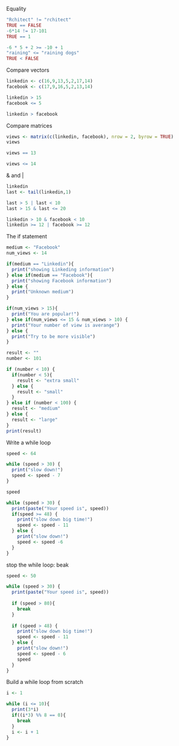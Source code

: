 Equality

```r
"Rchitect" != "rchitect"
TRUE == FALSE
-6*14 != 17-101
TRUE == 1

-6 * 5 + 2 >= -10 + 1
"raining" <= "raining dogs"
TRUE < FALSE

```

Compare vectors

```r
linkedin <- c(16,9,13,5,2,17,14)
facebook <- c(17,9,16,5,2,13,14)

linkedin > 15
facebook <= 5

linkedin > facebook
```

Compare matrices
```r
views <- matrix(c(linkedin, facebook), nrow = 2, byrow = TRUE)
views

views == 13

views <= 14
```

& and |

```r
linkedin
last <- tail(linkedin,1)

last > 5 | last < 10
last > 15 & last <= 20

linkedin > 10 & facebook < 10
linkedin >= 12 | facebook >= 12

```

The if statement

```r
medium <- "Facebook"
num_views <- 14

if(medium == "Linkedin"){
  print("showing Linkeding information")
} else if(medium == "Facebook"){
  print("showing Facebook information")
} else {
  print("Unknown medium")
}

if(num_views > 15){
  print("You are popular!")
} else if(num_views <= 15 & num_views > 10) {
  print("Your number of view is averange")
} else {
  print("Try to be more visible")
}


```
```r
result <- ""
number <- 101

if (number < 10) {
  if(number < 5){
    result <- "extra small"
  } else {
    result <- "small"
  }
} else if (number < 100) {
  result <- "medium"
} else {
  result <- "large"
}
print(result)

```

Write a while loop

```r
speed <- 64

while (speed > 30) {
  print("slow down!")
  speed <- speed - 7
}

speed
```
```r
while (speed > 30) {
  print(paste("Your speed is", speed))
  if(speed >= 48) {
    print("slow down big time!")
    speed <- speed - 11
  } else {
    print("slow down!")
    speed <- speed -6
  }
}
```

stop the while loop: beak

```r
speed <- 50

while (speed > 30) {
  print(paste("Your speed is", speed))
  
  if (speed > 80){
    break
  }
  
  if (speed > 48) {
    print("slow down big time!")
    speed <- speed - 11
  } else {
    print("slow down!")
    speed <- speed - 6
    speed
  }
} 
```
Build a while loop from scratch

```r
i <- 1

while (i <= 10){
  print(3*i)
  if((i*3) %% 8 == 0){
    break
  }
  i <- i + 1
}
```






